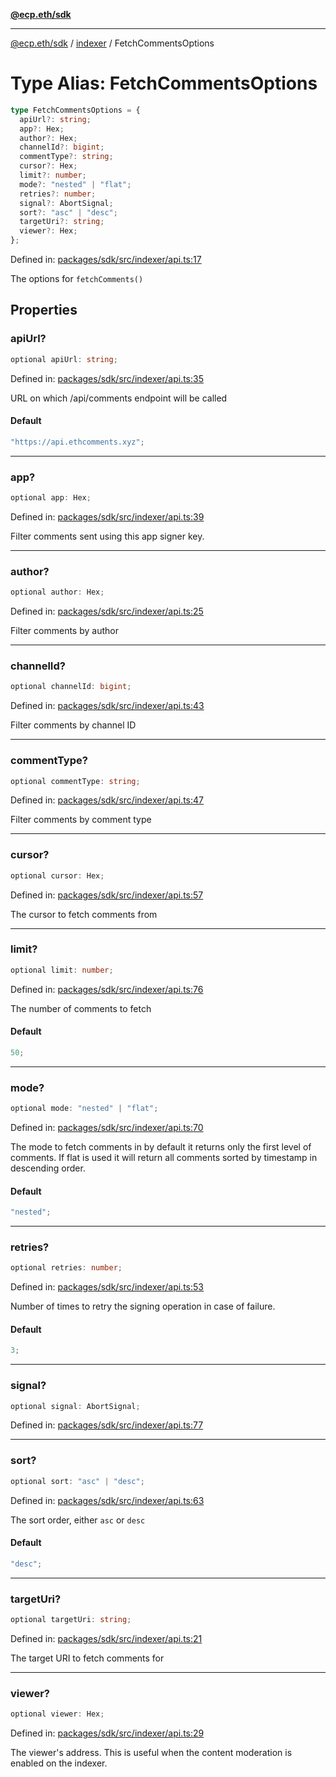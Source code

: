 [**@ecp.eth/sdk**](../../index.mdx)

---

[@ecp.eth/sdk](/sdk-reference/index.mdx) / [indexer](/sdk-reference/indexer/index.mdx) / FetchCommentsOptions

# Type Alias: FetchCommentsOptions

```ts
type FetchCommentsOptions = {
  apiUrl?: string;
  app?: Hex;
  author?: Hex;
  channelId?: bigint;
  commentType?: string;
  cursor?: Hex;
  limit?: number;
  mode?: "nested" | "flat";
  retries?: number;
  signal?: AbortSignal;
  sort?: "asc" | "desc";
  targetUri?: string;
  viewer?: Hex;
};
```

Defined in: [packages/sdk/src/indexer/api.ts:17](https://github.com/ecp-eth/comments-monorepo/blob/main/packages/sdk/src/indexer/api.ts#L17)

The options for `fetchComments()`

## Properties

### apiUrl?

```ts
optional apiUrl: string;
```

Defined in: [packages/sdk/src/indexer/api.ts:35](https://github.com/ecp-eth/comments-monorepo/blob/main/packages/sdk/src/indexer/api.ts#L35)

URL on which /api/comments endpoint will be called

#### Default

```ts
"https://api.ethcomments.xyz";
```

---

### app?

```ts
optional app: Hex;
```

Defined in: [packages/sdk/src/indexer/api.ts:39](https://github.com/ecp-eth/comments-monorepo/blob/main/packages/sdk/src/indexer/api.ts#L39)

Filter comments sent using this app signer key.

---

### author?

```ts
optional author: Hex;
```

Defined in: [packages/sdk/src/indexer/api.ts:25](https://github.com/ecp-eth/comments-monorepo/blob/main/packages/sdk/src/indexer/api.ts#L25)

Filter comments by author

---

### channelId?

```ts
optional channelId: bigint;
```

Defined in: [packages/sdk/src/indexer/api.ts:43](https://github.com/ecp-eth/comments-monorepo/blob/main/packages/sdk/src/indexer/api.ts#L43)

Filter comments by channel ID

---

### commentType?

```ts
optional commentType: string;
```

Defined in: [packages/sdk/src/indexer/api.ts:47](https://github.com/ecp-eth/comments-monorepo/blob/main/packages/sdk/src/indexer/api.ts#L47)

Filter comments by comment type

---

### cursor?

```ts
optional cursor: Hex;
```

Defined in: [packages/sdk/src/indexer/api.ts:57](https://github.com/ecp-eth/comments-monorepo/blob/main/packages/sdk/src/indexer/api.ts#L57)

The cursor to fetch comments from

---

### limit?

```ts
optional limit: number;
```

Defined in: [packages/sdk/src/indexer/api.ts:76](https://github.com/ecp-eth/comments-monorepo/blob/main/packages/sdk/src/indexer/api.ts#L76)

The number of comments to fetch

#### Default

```ts
50;
```

---

### mode?

```ts
optional mode: "nested" | "flat";
```

Defined in: [packages/sdk/src/indexer/api.ts:70](https://github.com/ecp-eth/comments-monorepo/blob/main/packages/sdk/src/indexer/api.ts#L70)

The mode to fetch comments in by default it returns only the first level of comments.
If flat is used it will return all comments sorted by timestamp in descending order.

#### Default

```ts
"nested";
```

---

### retries?

```ts
optional retries: number;
```

Defined in: [packages/sdk/src/indexer/api.ts:53](https://github.com/ecp-eth/comments-monorepo/blob/main/packages/sdk/src/indexer/api.ts#L53)

Number of times to retry the signing operation in case of failure.

#### Default

```ts
3;
```

---

### signal?

```ts
optional signal: AbortSignal;
```

Defined in: [packages/sdk/src/indexer/api.ts:77](https://github.com/ecp-eth/comments-monorepo/blob/main/packages/sdk/src/indexer/api.ts#L77)

---

### sort?

```ts
optional sort: "asc" | "desc";
```

Defined in: [packages/sdk/src/indexer/api.ts:63](https://github.com/ecp-eth/comments-monorepo/blob/main/packages/sdk/src/indexer/api.ts#L63)

The sort order, either `asc` or `desc`

#### Default

```ts
"desc";
```

---

### targetUri?

```ts
optional targetUri: string;
```

Defined in: [packages/sdk/src/indexer/api.ts:21](https://github.com/ecp-eth/comments-monorepo/blob/main/packages/sdk/src/indexer/api.ts#L21)

The target URI to fetch comments for

---

### viewer?

```ts
optional viewer: Hex;
```

Defined in: [packages/sdk/src/indexer/api.ts:29](https://github.com/ecp-eth/comments-monorepo/blob/main/packages/sdk/src/indexer/api.ts#L29)

The viewer's address. This is useful when the content moderation is enabled on the indexer.
